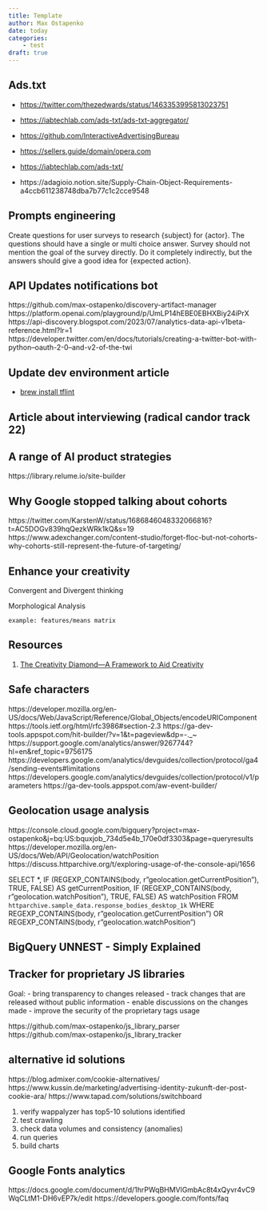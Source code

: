 ```yaml
---
title: Template
author: Max Ostapenko
date: today
categories:
    - test
draft: true
---
```


## Ads.txt

-   <https://twitter.com/thezedwards/status/1463353995813023751>

-   <https://iabtechlab.com/ads-txt/ads-txt-aggregator/>

-   <https://github.com/InteractiveAdvertisingBureau>

-   <https://sellers.guide/domain/opera.com>

-   <https://iabtechlab.com/ads-txt/>

-   https://adagioio.notion.site/Supply-Chain-Object-Requirements-a4ccb611238748dba7b77c1c2cce9548


## Prompts engineering
Create questions for user surveys to research {subject} for {actor}. The questions should have a single or multi choice answer. Survey should not mention the goal of the survey directly. Do it completely indirectly, but the answers should give a good idea for {expected action}.


## API Updates notifications bot
https://github.com/max-ostapenko/discovery-artifact-manager
https://platform.openai.com/playground/p/UmLP14hEBE0EBHXBiy24iPrX
https://api-discovery.blogspot.com/2023/07/analytics-data-api-v1beta-reference.html?lr=1
https://developer.twitter.com/en/docs/tutorials/creating-a-twitter-bot-with-python--oauth-2-0--and-v2-of-the-twi

## Update dev environment article

-   [brew install tflint](https://github.com/terraform-linters/tflint)

## Article about interviewing (radical candor track 22)


## A range of AI product strategies

https://library.relume.io/site-builder

## Why Google stopped talking about cohorts

https://twitter.com/KarstenW/status/1686846048332066816?t=AC5DOGv839hqQezkWRk1kQ&s=19
https://www.adexchanger.com/content-studio/forget-floc-but-not-cohorts-why-cohorts-still-represent-the-future-of-targeting/

## Enhance your creativity

Convergent and Divergent thinking

Morphological Analysis

    example: features/means matrix

Resources
---------

1.  [The Creativity Diamond---A Framework to Aid Creativity](https://www.mdpi.com/2079-3200/10/4/73/htm)


## Safe characters

https://developer.mozilla.org/en-US/docs/Web/JavaScript/Reference/Global_Objects/encodeURIComponent
https://tools.ietf.org/html/rfc3986#section-2.3
https://ga-dev-tools.appspot.com/hit-builder/?v=1&t=pageview&dp=-._~
https://support.google.com/analytics/answer/9267744?hl=en&ref_topic=9756175
https://developers.google.com/analytics/devguides/collection/protocol/ga4/sending-events#limitations
https://developers.google.com/analytics/devguides/collection/protocol/v1/parameters
https://ga-dev-tools.appspot.com/aw-event-builder/

## Geolocation usage analysis

https://console.cloud.google.com/bigquery?project=max-ostapenko&j=bq:US:bquxjob_734d5e4b_170e0df3303&page=queryresults
https://developer.mozilla.org/en-US/docs/Web/API/Geolocation/watchPosition
https://discuss.httparchive.org/t/exploring-usage-of-the-console-api/1656

SELECT
  *,
IF
  (REGEXP_CONTAINS(body, r"geolocation\.getCurrentPosition"),
    TRUE,
    FALSE) AS getCurrentPosition,
IF
  (REGEXP_CONTAINS(body, r"geolocation\.watchPosition"),
    TRUE,
    FALSE) AS watchPosition
FROM
  `httparchive.sample_data.response_bodies_desktop_1k`
WHERE
  REGEXP_CONTAINS(body, r"geolocation\.getCurrentPosition")
  OR REGEXP_CONTAINS(body, r"geolocation\.watchPosition")


## BigQuery UNNEST - Simply Explained


## Tracker for proprietary JS libraries

Goal:
- bring transparency to changes released
- track changes that are released without public information
- enable discussions on the changes made
- improve the security of the proprietary tags usage

https://github.com/max-ostapenko/js_library_parser
https://github.com/max-ostapenko/js_library_tracker

## alternative id solutions

https://blog.admixer.com/cookie-alternatives/
https://www.kussin.de/marketing/advertising-identity-zukunft-der-post-cookie-ara/
https://www.tapad.com/solutions/switchboard

1. verify wappalyzer has top5-10 solutions identified
2. test crawling
3. check data volumes and consistency (anomalies)
4. run queries
5. build charts

## Google Fonts analytics

https://docs.google.com/document/d/1hrPWqBHMVlGmbAc8t4xQyvr4vC9WqCLtM1-DH6vEP7k/edit
https://developers.google.com/fonts/faq
